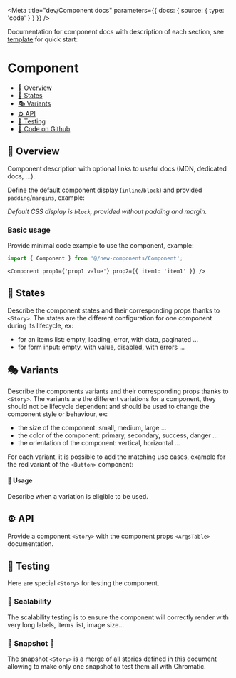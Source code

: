 
<Meta
  title="dev/Component docs"
  parameters={{ docs: { source: { type: 'code' } } }}
/>

Documentation for component docs with description of each section, see [template](/docs/components-componentdoctemplate-✨--overview) for quick start:

# Component

- [🧰 Overview](#-overview)
- [🔁 States](#-states)
- [🎭 Variants](#-variants)
- [⚙️ API](#%EF%B8%8F-api)
- [🧪 Testing](#-testing)
- [🐙 Code on Github](https://github.com/hasura/graphql-engine-mono/tree/main/console/src/new-components/)

## 🧰 Overview

Component description with optional links to useful docs (MDN, dedicated docs, ...).

Define the default component display (`inline`/`block`) and provided `padding`/`margins`, example:

_Default CSS display is `block`, provided without padding and margin._

### Basic usage

Provide minimal code example to use the component, example:

```ts
import { Component } from '@/new-components/Component';
```

```tsx
<Component prop1={'prop1 value'} prop2={{ item1: 'item1' }} />
```

## 🔁 States

Describe the component states and their corresponding props thanks to `<Story>`. The states are the different configuration for
one component during its lifecycle, ex:

- for an items list: empty, loading, error, with data, paginated ...
- for form input: empty, with value, disabled, with errors ...

## 🎭 Variants

Describe the components variants and their corresponding props thanks to `<Story>`. The variants are the different variations for a component, they should not be lifecycle dependent
and should be used to change the component style or behaviour, ex:

- the size of the component: small, medium, large ...
- the color of the component: primary, secondary, success, danger ...
- the orientation of the component: vertical, horizontal ...

For each variant, it is possible to add the matching use cases, example for the red variant of the `<Button>` component:

#### 🚦 Usage

Describe when a variation is eligible to be used.

## ⚙️ API

Provide a component `<Story>` with the component props `<ArgsTable>` documentation.

## 🧪 Testing

Here are special `<Story>` for testing the component.

### 🧪 Scalability

The scalability testing is to ensure the component will correctly render with very long labels, items list, image size...

### 🧪 Snapshot 📸

The snapshot `<Story>` is a merge of all stories defined in this document allowing to make only one snapshot to test them
all with Chromatic.
